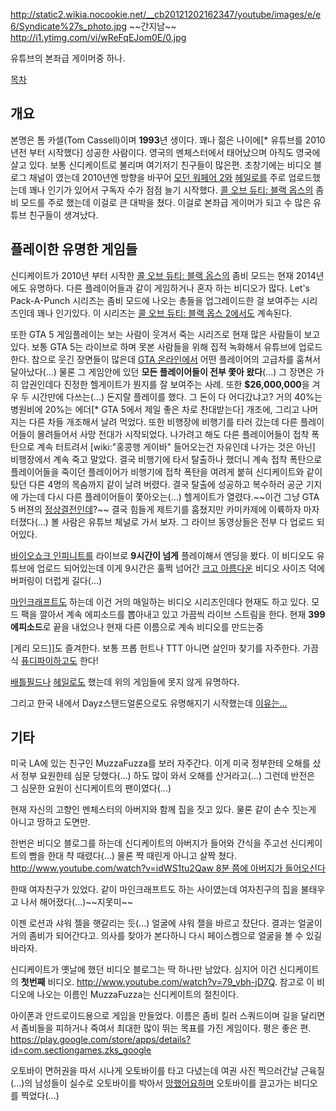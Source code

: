 http://static2.wikia.nocookie.net/__cb20121202162347/youtube/images/e/e6/Syndicate%27s_photo.jpg
~~간지남~~
http://i1.ytimg.com/vi/wReFqEJom0E/0.jpg

유튜브의 본좌급 게이머중 하나. 

[[목차]]

== 개요 ==

본명은 톰 카셀(Tom Cassell)이며 '''1993'''년 생이다. 꽤나 젊은 나이에[* 유튜브를 2010년전 부터 시작했다] 성공한 사람이다. 영국의 멘체스터에서 태어났으며 아직도 영국에 살고 있다. 보통 신디케이트로 불리며 여기저기 친구들이 많은편. 초창기에는 비디오 블로그 채널이 였는데 2010년엔 방향을 바꾸어 [[모던 워페어 2]]와 [[헤일로]]를 주로 업로드했는데 꽤나 인기가 있어서 구독자 수가 점점 늘기 시작했다. [[콜 오브 듀티: 블랙 옵스]]의 좀비 모드를 주로 했는데 이걸로 큰 대박을 쳤다. 이걸로 본좌급 게이머가 되고 수 많은 유튜브 친구들이 생겨났다. 

== 플레이한 유명한 게임들 ==

신디케이트가 2010년 부터 시작한 [[콜 오브 듀티: 블랙 옵스]]의 좀비 모드는 현재 2014년에도 유명하다. 다른 플레이어들과 같이 게임하거나 혼자 하는 비디오가 많다. Let's Pack-A-Punch 시리즈는 좀비 모드에 나오는 총들을 업그레이드한 걸 보여주는 시리즈인데 꽤나 인기있다. 이 시리즈는 [[콜 오브 듀티: 블랙 옵스 2]]에서도 계속된다.

또한 GTA 5 게임플레이는 보는 사람이 웃겨서 죽는 시리즈로 현재 많은 사람들이 보고있다. 보통 GTA 5는 라이브로 하며 못본 사람들을 위해 집적 녹화해서 유튜브에 업로드한다. 참으로 웃긴 장면들이 많은데 [[GTA 온라인]]에서 어떤 플레이어의 고급차를 훔쳐서 달아났다(...) 물론 그 게임안에 있던 '''모든 플레이어들이 전부 쫓아 왔다'''(...) 그 장면은 가히 압권인데다 진정한 헬게이트가 뭔지를 잘 보여주는 사례. 또한 '''$26,000,000'''을 겨우 두 시간만에 다쓰는(...) 돈지랄 플레이를 했다. 그 돈이 다 어디갔냐고? 거의 40%는 병원비에 20%는 에더[* GTA 5에서 제일 좋은 차로 찬대받는다] 개조에, 그리고 나머지는 다른 차들 개조해서 날려 먹었다. 또한 비행장에 비행기를 타러 갔는데 다른 플레이어들이 몰려들어서 사망 전대가 시작되었다. 나가려고 해도 다른 플레이어들이 접착 폭탄으로 계속 터트려서 [wiki:"홍콩행 게이바" 들어오는건 자유인데 나가는 것은 아닌] 비행장에서 계속 죽고 말았다. 결국 비행기에 타서 탈출하나 했더니 계속 접착 폭탄으로 플레이어들을 죽이던 플레이어가 비행기에 접착 폭탄을 여려게 붙혀 신디케이트와 같이 탔던 다른 4명의 목숨까지 같이 날려 버렸다. 결국 탈출에 성공하고 복수하러 공군 기지에 가는데 다시 다른 플레이어들이 쫓아오는(...) 헬게이트가 열렸다.~~이건 그냥 GTA 5 버젼의 [[정상결전]]인데?~~ 결국 힘들게 제트기를 훔쳤지만 카미카제에 이륙하자 마자 터졌다(...) 볼 사람은 유튜브 체널로 가서 보자. 그 라이브 동영상들은 전부 다 업로드 되어있다.

[[바이오쇼크 인피니트]]를 라이브로 '''9시간이 넘게''' 플레이해서 엔딩을 봤다. 이 비디오도 유튜브에 업로드 되어있는데 이게 9시간은 훌쩍 넘어간 [[크고 아름다운]] 비디오 사이즈 덕에 버퍼링이 더럽게 길다(...)

[[마인크래프트]]도 하는데 이건 거의 매일하는 비디오 시리즈인데다 현재도 하고 있다. 모드 팩을 깔아서 계속 에피소드를 뽑아내고 있고 가끔씩 라이브 스트림을 한다. 현재 '''399 에피소드'''로 끝을 내었으나 현재 다른 이름으로 계속 비디오를 만드는중

[게리 모드]]도 즐겨한다. 보통  프롭 헌트나 TTT 아니면 살인마 찾기를 자주한다. 가끔식 [[퓨디파이]]하고도 한다!

[[배틀필드]]나 [[헤일로]]도 했는데 위의 게임들에 못지 않게 유명하다.

그리고 한국 내에서 Dayz스탠드얼론으로도 유명해지기 시작했는데 [http://www.youtube.com/watch?v=YP2usTrZNps 이유는...]
== 기타 ==

미국 LA에 있는 친구인 MuzzaFuzza를 보러 자주간다. 이게 미국 정부한테 오해를 샀서 정부 요원한테 심문 당했다(...) 하도 많이 와서 오해를 산거라고(...) 그런데 반전은 그 심문한 요원이 신디케이트의 팬이였다(...) 

현재 자신의 고향인 멘체스터의 아버지와 함께 집을 짓고 있다. 물론 같이 손수 짓는게 아니고 땅하고 도면만.

한번은 비디오 블로그를 하는데 신디케이트의 아버지가 들어와 간식을 주고선 신디케이트의 빰을 한대 챡 때렸다(...) 물론 쨕 때린게 아니고 살짝 쳤다. [[http://www.youtube.com/watch?v=idWS1tu2Qaw 8분 쯤에 아버지가 들어오신다]]

한때 여자친구가 있었다. 같이 마인크래프트도 하는 사이였는데 여자친구의 집을 불태우고 나서 해어졌다(...)~~지못미~~

이젠 로션과 샤워 젤을 햇갈리는 듯(...) 얼굴에 샤워 젤을 바르고 잤단다. 결과는 얼굴이 거의 좀비가 되어간다고. 의사를 찾아가 본다하니 다시 페이스켐으로 얼굴을 볼 수 있길 바라자.

신디케이트가 옛날에 했던 비디오 블로그는 딱 하나만 남았다. 심지어 이건 신디케이트의 '''첫번째''' 비디오. [[http://www.youtube.com/watch?v=79_vbh-jD7Q]]. 참고로 이 비디오에 나오는 이름인 MuzzaFuzza는 신디케이트의 절친이다.

아이폰과 안드로이드용으로 게임을 만들었다. 이름은 좀비 킬러 스쿼드이며 길을 달리면서 좀비들을 피하거나 죽여서 최대한 많이 뛰는 목표를 가진 게임이다. 평은 좋은 편. [[https://play.google.com/store/apps/details?id=com.sectiongames.zks_google]]

오토바이 면허권을 따서 시나게 오토바이를 타고 다녔는데 여권 사진 찍으러간날 근육질(...)의 남성들이 실수로 오토바이를 박아서 [[망했어요]]하며 오토바이를 끌고가는 비디오를 찍었다(...)
